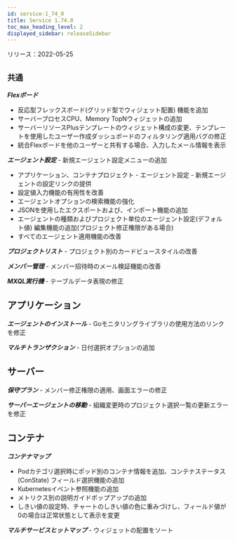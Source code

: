 ```yaml
---
id: service-1_74_0
title: Service 1.74.0
toc_max_heading_level: 2
displayed_sidebar: releaseSidebar
---
```



リリース：2022-05-25

## `共通`

**_Flexボード_**

- 反応型フレックスボード(グリッド型でウィジェット配置) 機能を追加
- サーバープロセスCPU、Memory TopNウィジェットの追加
- サーバーリソースPlusテンプレートのウィジェット構成の変更、テンプレートを使用したユーザー作成ダッシュボードのフィルタリング適用バグの修正
- 統合Flexボードを他のユーザーと共有する場合、入力したメール情報を表示 

**_エージェント設定_** - 新規エージェント設定メニューの追加

- アプリケーション、コンテナプロジェクト - エージェント設定 - 新規エージェントの設定リンクの提供
- 設定値入力機能の有用性を改善
- エージェントオプションの検索機能の強化
- JSONを使用したエクスポートおよび、インポート機能の追加
- エージェントの種類およびプロジェクト単位のエージェント設定(デフォルト値) 編集機能の追加(プロジェクト修正権限がある場合)
- すべてのエージェント適用機能の改善

**_プロジェクトリスト_** - プロジェクト別のカードビュースタイルの改善 

**_メンバー管理_** - メンバー招待時のメール検証機能の改善

**_MXQL実行機_** - テーブルデータ表現の修正

## アプリケーション

**_エージェントのインストール_** - Goモニタリングライブラリの使用方法のリンクを修正

**_マルチトランザクション_** - 日付選択オプションの追加

## サーバー

**_保守プラン_** - メンバー修正権限の適用、画面エラーの修正

**_サーバーエージェントの移動_** - 組織変更時のプロジェクト選択一覧の更新エラーを修正

## コンテナ

**_コンテナマップ_**

- Podカテゴリ選択時にポッド別のコンテナ情報を追加、コンテナステータス(ConState) フィールド選択機能の追加
- Kubernetesイベント参照機能の追加
- メトリクス別の説明ガイドポップアップの追加
- しきい値の設定時、チャートのしきい値の色に重みづけし、フィールド値が0の場合は正常状態として表示を変更

**_マルチサービスヒットマップ_** - ウィジェットの配置をソート
